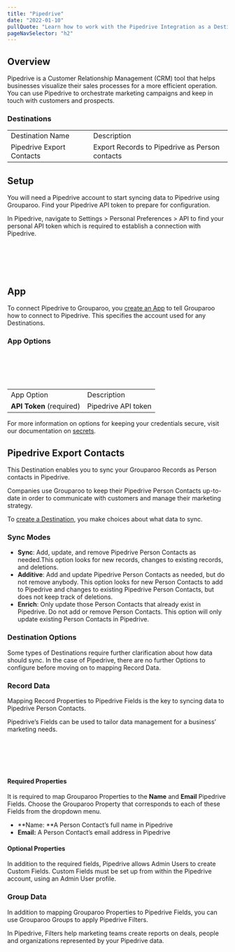 ```yaml
---
title: "Pipedrive"
date: "2022-01-10"
pullQuote: "Learn how to work with the Pipedrive Integration as a Destination."
pageNavSelector: "h2"
---
```


<PluginDocsLinks plugin="Pipedrive" />

## Overview

Pipedrive is a Customer Relationship Management (CRM) tool that helps businesses visualize their sales processes for a more efficient operation. You can use Pipedrive to orchestrate marketing campaigns and keep in touch with customers and prospects.

### Destinations

<table className="docTable">
  <tablebody>
    <tr>
      <td>Destination Name</td>
      <td>Description</td>
    </tr>
    <tr>
      <a href="#pipedrive-export-contacts">
        <td>Pipedrive Export Contacts</td>
      </a>
      <td>Export Records to Pipedrive as Person contacts</td>
    </tr>
  </tablebody>
</table>

## Setup

You will need a Pipedrive account to start syncing data to Pipedrive using Grouparoo. Find your Pipedrive API token to prepare for configuration.

In Pipedrive, navigate to Settings > Personal Preferences > API to find your personal API token which is required to establish a connection with Pipedrive.

<ImageInBrowserFrame
  src="/images/docs/integrations/pipedrive/setup/setup-1.png"
  alt="API Keys"
  width={720}
  height={159}
/>
<br></br>
<br></br>

## App

To connect Pipedrive to Grouparoo, you [create an App](https://www.grouparoo.com/docs/config/apps) to tell Grouparoo how to connect to Pipedrive. This specifies the account used for any Destinations.

### App Options

<ImageInBrowserFrame
  src="/images/docs/integrations/pipedrive/app/options.png"
  alt="Pipedrive App Options"
  width={720}
  height={126}
/>
<br></br>
<br></br>

<table className="docTable">
  <tablebody>
    <tr>
      <td>App Option</td>
      <td>Description</td>
    </tr>
    <tr>
      <td>
        <strong>API Token</strong> (required)
      </td>
      <td>Pipedrive API token</td>
    </tr>
  </tablebody>
</table>

For more information on options for keeping your credentials secure, visit our documentation on [secrets](/docs/deployment/secrets).

## Pipedrive Export Contacts

This Destination enables you to sync your Grouparoo Records as Person contacts in Pipedrive.

Companies use Grouparoo to keep their Pipedrive Person Contacts up-to-date in order to communicate with customers and manage their marketing strategy.

To [create a Destination](/docs/config/destinations), you make choices about what data to sync.

### Sync Modes

- **Sync**: Add, update, and remove Pipedrive Person Contacts as needed.This option looks for new records, changes to existing records, and deletions.
- **Additive**: Add and update Pipedrive Person Contacts as needed, but do not remove anybody. This option looks for new Person Contacts to add to Pipedrive and changes to existing Pipedrive Person Contacts, but does not keep track of deletions.
- **Enrich**: Only update those Person Contacts that already exist in Pipedrive. Do not add or remove Person Contacts. This option will only update existing Person Contacts in Pipedrive.

### Destination Options

Some types of Destinations require further clarification about how data should sync. In the case of Pipedrive, there are no further Options to configure before moving on to mapping Record Data.

### Record Data

Mapping Record Properties to Pipedrive Fields is the key to syncing data to Pipedrive Person Contacts.

Pipedrive’s Fields can be used to tailor data management for a business’ marketing needs.

<ImageInBrowserFrame
  src="/images/docs/integrations/pipedrive/export-contacts/record-data.png"
  alt="Pipedrive Export Contacts Record Data"
  width={720}
  height={485}
/>
<br></br>
<br></br>

#### Required Properties

It is required to map Grouparoo Properties to the **Name** and **Email** Pipedrive Fields. Choose the Grouparoo Property that corresponds to each of these Fields from the dropdown menu.

- **Name: **A Person Contact’s full name in Pipedrive
- **Email:** A Person Contact’s email address in Pipedrive

#### Optional Properties

In addition to the required fields, Pipedrive allows Admin Users to create Custom Fields. Custom Fields must be set up from within the Pipedrive account, using an Admin User profile.

### Group Data

In addition to mapping Grouparoo Properties to Pipedrive Fields, you can use Grouparoo Groups to apply Pipedrive Filters.

In Pipedrive, Filters help marketing teams create reports on deals, people and organizations represented by your Pipedrive data.

<ImageInBrowserFrame
  src="/images/docs/integrations/pipedrive/export-contacts/group-data.png"
  alt="Pipedrive Export Contacts Group Data"
  width={720}
  height={208}
/>
<br></br>
<br></br>

<PluginDocsIntegrationNotes plugin="Pipedrive" />
